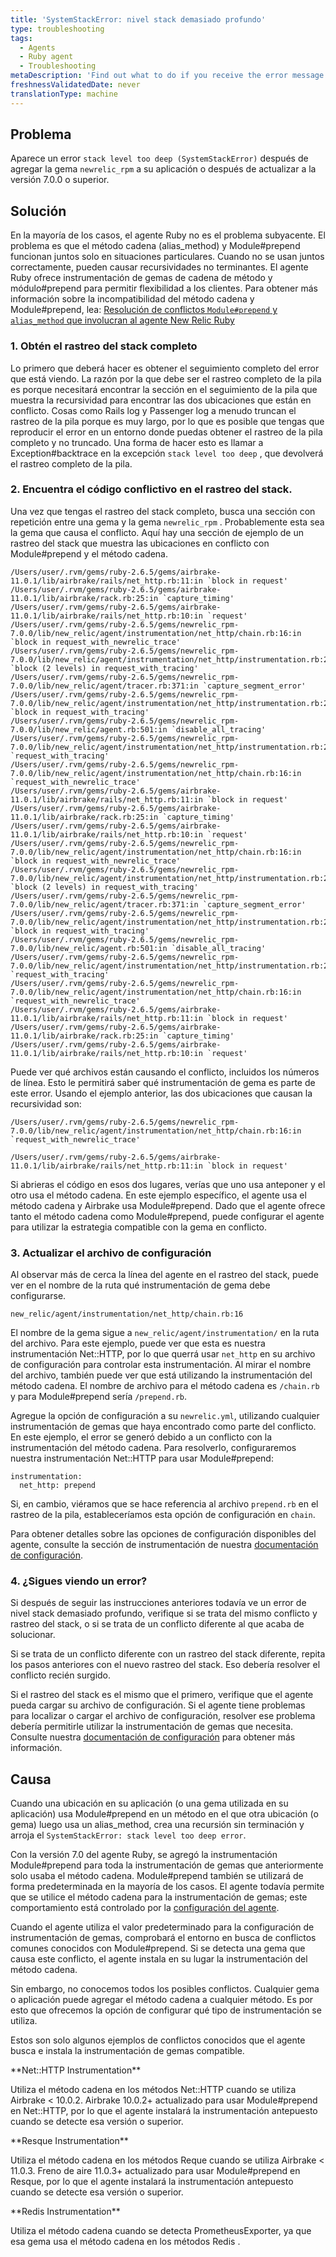 ```yaml
---
title: 'SystemStackError: nivel stack demasiado profundo'
type: troubleshooting
tags:
  - Agents
  - Ruby agent
  - Troubleshooting
metaDescription: 'Find out what to do if you receive the error message SystemStackError: stack level too deep on the Error details page in your APM UI.'
freshnessValidatedDate: never
translationType: machine
---
```


## Problema

Aparece un error `stack level too deep (SystemStackError)` después de agregar la gema `newrelic_rpm` a su aplicación o después de actualizar a la versión 7.0.0 o superior.

## Solución

En la mayoría de los casos, el agente Ruby no es el problema subyacente. El problema es que el método cadena (alias_method) y Module#prepend funcionan juntos solo en situaciones particulares. Cuando no se usan juntos correctamente, pueden causar recursividades no terminantes. El agente Ruby ofrece instrumentación de gemas de cadena de método y módulo#prepend para permitir flexibilidad a los clientes. Para obtener más información sobre la incompatibilidad del método cadena y Module#prepend, lea: [Resolución de conflictos `Module#prepend` y `alias_method` que involucran al agente New Relic Ruby](https://newrelic.com/blog/best-practices/ruby-agent-module-prepend-alias-method-chains)

### 1. Obtén el rastreo del stack completo

Lo primero que deberá hacer es obtener el seguimiento completo del error que está viendo. La razón por la que debe ser el rastreo completo de la pila es porque necesitará encontrar la sección en el seguimiento de la pila que muestra la recursividad para encontrar las dos ubicaciones que están en conflicto. Cosas como Rails log y Passenger log a menudo truncan el rastreo de la pila porque es muy largo, por lo que es posible que tengas que reproducir el error en un entorno donde puedas obtener el rastreo de la pila completo y no truncado. Una forma de hacer esto es llamar a Exception#backtrace en la excepción `stack level too deep` , que devolverá el rastreo completo de la pila.

### 2. Encuentra el código conflictivo en el rastreo del stack.

Una vez que tengas el rastreo del stack completo, busca una sección con repetición entre una gema y la gema `newrelic_rpm` . Probablemente esta sea la gema que causa el conflicto. Aquí hay una sección de ejemplo de un rastreo del stack que muestra las ubicaciones en conflicto con Module#prepend y el método cadena.

```
/Users/user/.rvm/gems/ruby-2.6.5/gems/airbrake-11.0.1/lib/airbrake/rails/net_http.rb:11:in `block in request'
/Users/user/.rvm/gems/ruby-2.6.5/gems/airbrake-11.0.1/lib/airbrake/rack.rb:25:in `capture_timing'
/Users/user/.rvm/gems/ruby-2.6.5/gems/airbrake-11.0.1/lib/airbrake/rails/net_http.rb:10:in `request'
/Users/user/.rvm/gems/ruby-2.6.5/gems/newrelic_rpm-7.0.0/lib/new_relic/agent/instrumentation/net_http/chain.rb:16:in `block in request_with_newrelic_trace'
/Users/user/.rvm/gems/ruby-2.6.5/gems/newrelic_rpm-7.0.0/lib/new_relic/agent/instrumentation/net_http/instrumentation.rb:26:in `block (2 levels) in request_with_tracing'
/Users/user/.rvm/gems/ruby-2.6.5/gems/newrelic_rpm-7.0.0/lib/new_relic/agent/tracer.rb:371:in `capture_segment_error'
/Users/user/.rvm/gems/ruby-2.6.5/gems/newrelic_rpm-7.0.0/lib/new_relic/agent/instrumentation/net_http/instrumentation.rb:25:in `block in request_with_tracing'
/Users/user/.rvm/gems/ruby-2.6.5/gems/newrelic_rpm-7.0.0/lib/new_relic/agent.rb:501:in `disable_all_tracing'
/Users/user/.rvm/gems/ruby-2.6.5/gems/newrelic_rpm-7.0.0/lib/new_relic/agent/instrumentation/net_http/instrumentation.rb:24:in `request_with_tracing'
/Users/user/.rvm/gems/ruby-2.6.5/gems/newrelic_rpm-7.0.0/lib/new_relic/agent/instrumentation/net_http/chain.rb:16:in `request_with_newrelic_trace'
/Users/user/.rvm/gems/ruby-2.6.5/gems/airbrake-11.0.1/lib/airbrake/rails/net_http.rb:11:in `block in request'
/Users/user/.rvm/gems/ruby-2.6.5/gems/airbrake-11.0.1/lib/airbrake/rack.rb:25:in `capture_timing'
/Users/user/.rvm/gems/ruby-2.6.5/gems/airbrake-11.0.1/lib/airbrake/rails/net_http.rb:10:in `request'
/Users/user/.rvm/gems/ruby-2.6.5/gems/newrelic_rpm-7.0.0/lib/new_relic/agent/instrumentation/net_http/chain.rb:16:in `block in request_with_newrelic_trace'
/Users/user/.rvm/gems/ruby-2.6.5/gems/newrelic_rpm-7.0.0/lib/new_relic/agent/instrumentation/net_http/instrumentation.rb:26:in `block (2 levels) in request_with_tracing'
/Users/user/.rvm/gems/ruby-2.6.5/gems/newrelic_rpm-7.0.0/lib/new_relic/agent/tracer.rb:371:in `capture_segment_error'
/Users/user/.rvm/gems/ruby-2.6.5/gems/newrelic_rpm-7.0.0/lib/new_relic/agent/instrumentation/net_http/instrumentation.rb:25:in `block in request_with_tracing'
/Users/user/.rvm/gems/ruby-2.6.5/gems/newrelic_rpm-7.0.0/lib/new_relic/agent.rb:501:in `disable_all_tracing'
/Users/user/.rvm/gems/ruby-2.6.5/gems/newrelic_rpm-7.0.0/lib/new_relic/agent/instrumentation/net_http/instrumentation.rb:24:in `request_with_tracing'
/Users/user/.rvm/gems/ruby-2.6.5/gems/newrelic_rpm-7.0.0/lib/new_relic/agent/instrumentation/net_http/chain.rb:16:in `request_with_newrelic_trace'
/Users/user/.rvm/gems/ruby-2.6.5/gems/airbrake-11.0.1/lib/airbrake/rails/net_http.rb:11:in `block in request'
/Users/user/.rvm/gems/ruby-2.6.5/gems/airbrake-11.0.1/lib/airbrake/rack.rb:25:in `capture_timing'
/Users/user/.rvm/gems/ruby-2.6.5/gems/airbrake-11.0.1/lib/airbrake/rails/net_http.rb:10:in `request'
```

Puede ver qué archivos están causando el conflicto, incluidos los números de línea. Esto le permitirá saber qué instrumentación de gema es parte de este error. Usando el ejemplo anterior, las dos ubicaciones que causan la recursividad son:

```
/Users/user/.rvm/gems/ruby-2.6.5/gems/newrelic_rpm-7.0.0/lib/new_relic/agent/instrumentation/net_http/chain.rb:16:in `request_with_newrelic_trace'
```

```
/Users/user/.rvm/gems/ruby-2.6.5/gems/airbrake-11.0.1/lib/airbrake/rails/net_http.rb:11:in `block in request'
```

Si abrieras el código en esos dos lugares, verías que uno usa anteponer y el otro usa el método cadena. En este ejemplo específico, el agente usa el método cadena y Airbrake usa Module#prepend. Dado que el agente ofrece tanto el método cadena como Module#prepend, puede configurar el agente para utilizar la estrategia compatible con la gema en conflicto.

### 3. Actualizar el archivo de configuración

Al observar más de cerca la línea del agente en el rastreo del stack, puede ver en el nombre de la ruta qué instrumentación de gema debe configurarse.

```
new_relic/agent/instrumentation/net_http/chain.rb:16
```

El nombre de la gema sigue a `new_relic/agent/instrumentation/` en la ruta del archivo. Para este ejemplo, puede ver que esta es nuestra instrumentación Net::HTTP, por lo que querrá usar `net_http` en su archivo de configuración para controlar esta instrumentación. Al mirar el nombre del archivo, también puede ver que está utilizando la instrumentación del método cadena. El nombre de archivo para el método cadena es `/chain.rb` y para Module#prepend sería `/prepend.rb`.

Agregue la opción de configuración a su `newrelic.yml`, utilizando cualquier instrumentación de gemas que haya encontrado como parte del conflicto. En este ejemplo, el error se generó debido a un conflicto con la instrumentación del método cadena. Para resolverlo, configuraremos nuestra instrumentación Net::HTTP para usar Module#prepend:

```
instrumentation:
  net_http: prepend
```

Si, en cambio, viéramos que se hace referencia al archivo `prepend.rb` en el rastreo de la pila, estableceríamos esta opción de configuración en `chain`.

Para obtener detalles sobre las opciones de configuración disponibles del agente, consulte la sección de instrumentación de nuestra [documentación de configuración](/docs/agents/ruby-agent/configuration/ruby-agent-configuration/#instrumentation).

### 4. ¿Sigues viendo un error?

Si después de seguir las instrucciones anteriores todavía ve un error de nivel stack demasiado profundo, verifique si se trata del mismo conflicto y rastreo del stack, o si se trata de un conflicto diferente al que acaba de solucionar.

Si se trata de un conflicto diferente con un rastreo del stack diferente, repita los pasos anteriores con el nuevo rastreo del stack. Eso debería resolver el conflicto recién surgido.

Si el rastreo del stack es el mismo que el primero, verifique que el agente pueda cargar su archivo de configuración. Si el agente tiene problemas para localizar o cargar el archivo de configuración, resolver ese problema debería permitirle utilizar la instrumentación de gemas que necesita. Consulte nuestra [documentación de configuración](/docs/agents/ruby-agent/configuration/ruby-agent-configuration/) para obtener más información.

## Causa

Cuando una ubicación en su aplicación (o una gema utilizada en su aplicación) usa Module#prepend en un método en el que otra ubicación (o gema) luego usa un alias_method, crea una recursión sin terminación y arroja el `SystemStackError: stack level too deep error`.

Con la versión 7.0 del agente Ruby, se agregó la instrumentación Module#prepend para toda la instrumentación de gemas que anteriormente solo usaba el método cadena. Module#prepend también se utilizará de forma predeterminada en la mayoría de los casos. El agente todavía permite que se utilice el método cadena para la instrumentación de gemas; este comportamiento está controlado por la [configuración del agente](/docs/agents/ruby-agent/configuration/ruby-agent-configuration/#instrumentation).

Cuando el agente utiliza el valor predeterminado para la configuración de instrumentación de gemas, comprobará el entorno en busca de conflictos comunes conocidos con Module#prepend. Si se detecta una gema que causa este conflicto, el agente instala en su lugar la instrumentación del método cadena.

Sin embargo, no conocemos todos los posibles conflictos. Cualquier gema o aplicación puede agregar el método cadena a cualquier método. Es por esto que ofrecemos la opción de configurar qué tipo de instrumentación se utiliza.

Estos son solo algunos ejemplos de conflictos conocidos que el agente busca e instala la instrumentación de gemas compatible.

<DNT>
  **Net::HTTP Instrumentation**
</DNT>

Utiliza el método cadena en los métodos Net::HTTP cuando se utiliza Airbrake &lt; 10.0.2. Airbrake 10.0.2+ actualizado para usar Module#prepend en Net::HTTP, por lo que el agente instalará la instrumentación antepuesto cuando se detecte esa versión o superior.

<DNT>
  **Resque Instrumentation**
</DNT>

Utiliza el método cadena en los métodos Reque cuando se utiliza Airbrake &lt; 11.0.3. Freno de aire 11.0.3+ actualizado para usar Module#prepend en Resque, por lo que el agente instalará la instrumentación antepuesto cuando se detecte esa versión o superior.

<DNT>
  **Redis Instrumentation**
</DNT>

Utiliza el método cadena cuando se detecta PrometheusExporter, ya que esa gema usa el método cadena en los métodos Redis .
